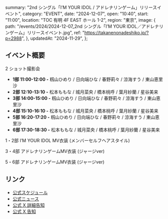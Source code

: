  summary: "2nd シングル「I’M YOUR IDOL / アドレナリンゲーム」リリースイベント",
  category: "EVENT",
  date: "2024-12-07",
  open: "10:40",
  start: "11:00",
  location: "TOC 有明 4F EAST ホール 1-2",
  region: "東京",
  image: {
    path: "/events/2024/2024-12-07_2nd シングル「I’M YOUR IDOL／アドレナリンゲーム」リリースイベント.jpg",
    ref: "https://takanenonadeshiko.jp/?p=2988",
  },
  updatedAt: "2024-11-29",
};

## イベント概要

2 ショット撮影会

- **1部 11:00-12:00 -** 籾山ひめり / 日向端ひな / 春野莉々 / 涼海すう / 東山恵里沙
- **2部 12:10-13:10 -** 松本ももな / 城月菜央 / 橋本桃呼 / 葉月紗蘭 / 星谷美来
- **3部 14:00-15:00 -** 籾山ひめり / 日向端ひな / 春野莉々 / 涼海すう / 東山恵里沙
- **4部 15:10-16:10 -** 松本ももな / 城月菜央 / 橋本桃呼 / 葉月紗蘭 / 星谷美来
- **5部 16:20-17:20 -** 籾山ひめり / 日向端ひな / 春野莉々 / 涼海すう / 東山恵里沙
- **6部 17:30-18:30 -** 松本ももな / 城月菜央 / 橋本桃呼 / 葉月紗蘭 / 星谷美来

1・2部 I’M YOUR IDOL MV衣装 (メンバーセルフヘアスタイル)

3・4部 アドレナリンゲームMV衣装 (ジャージver)

5・6部 アドレナリンゲームMV衣装 (ジャージver)

## リンク

- [公式スケジュール](https://takanenonadeshiko.jp/?p=2886)
- [公式ニュース](https://takanenonadeshiko.jp/?p=2988)
- [公式 X 詳細告知](https://x.com/takanenofficial/status/1862421379460866133)
- [公式 X 告知](https://x.com/takanenofficial/status/1857349224863813931)
